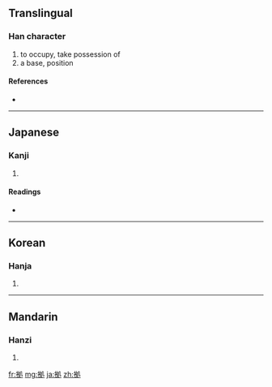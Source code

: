==Translingual==

===Han character===
{{Han char|rn=64|rad=手|as=05|sn=8|four=|canj=手竹水弓 (QHEN)}}

# to occupy, take possession of
# a base, position

====References====
* {{Han ref|kx=0427.161|dkj=11985|dj=0776.110|hdz=31856.031|uh=62E0|ud=25312}}

----

==Japanese==

===Kanji===
{{ja-kanji|grade=c|rs=手05}}

# {{defn|Japanese|sort=手05}}

====Readings====
* {{ja-readings|on=[[きょ]] (kyo), [[こ]] (ko)|kun=[[よる]] (yoru)}}

----

==Korean==

===Hanja===
{{ko-hanja|hangeul=거|eumhun=|rv=geo|mr=kŏ|y=ke}}

# {{defn|Korean|sort=手05}}

----

==Mandarin==

===Hanzi===
{{cmn-hanzi|pin=[[jù]] ([[ju4]])|wg=chü<sup>4</sup>}}

# {{defn|Mandarin|sort=手05}}

[[fr:拠]]
[[mg:拠]]
[[ja:拠]]
[[zh:拠]]